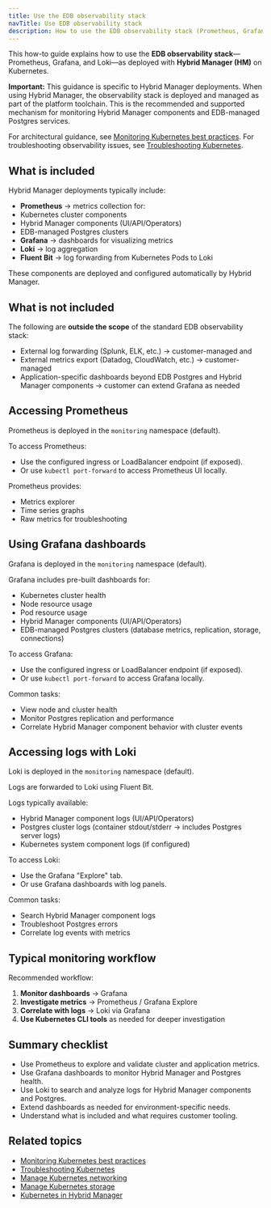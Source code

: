 ```yaml
---
title: Use the EDB observability stack
navTitle: Use EDB observability stack
description: How to use the EDB observability stack (Prometheus, Grafana, Loki) provided with Hybrid Manager on Kubernetes.
---
```


This how-to guide explains how to use the **EDB observability stack**—Prometheus, Grafana, and Loki—as deployed with **Hybrid Manager (HM)** on Kubernetes.

**Important:** This guidance is specific to Hybrid Manager deployments.
When using Hybrid Manager, the observability stack is deployed and managed as part of the platform toolchain.
This is the recommended and supported mechanism for monitoring Hybrid Manager components and EDB-managed Postgres services.

For architectural guidance, see [Monitoring Kubernetes best practices](/portal/kubernetes/learn/explained/hybrid-manager/monitor-kubernetes-best-practices).
For troubleshooting observability issues, see [Troubleshooting Kubernetes](/portal/kubernetes/learn/how-to/troubleshooting-on-kubernetes).

## What is included

Hybrid Manager deployments typically include:

-   **Prometheus** → metrics collection for:
-   Kubernetes cluster components
-   Hybrid Manager components (UI/API/Operators)
-   EDB-managed Postgres clusters
-   **Grafana** → dashboards for visualizing metrics
-   **Loki** → log aggregation
-   **Fluent Bit** → log forwarding from Kubernetes Pods to Loki

These components are deployed and configured automatically by Hybrid Manager.

## What is not included

The following are **outside the scope** of the standard EDB observability stack:

-   External log forwarding (Splunk, ELK, etc.) → customer-managed and
-   External metrics export (Datadog, CloudWatch, etc.) → customer-managed
-   Application-specific dashboards beyond EDB Postgres and Hybrid Manager components → customer can extend Grafana as needed

## Accessing Prometheus

Prometheus is deployed in the `monitoring` namespace (default).

To access Prometheus:

-   Use the configured ingress or LoadBalancer endpoint (if exposed).
-   Or use `kubectl port-forward` to access Prometheus UI locally.

Prometheus provides:

-   Metrics explorer
-   Time series graphs
-   Raw metrics for troubleshooting

## Using Grafana dashboards

Grafana is deployed in the `monitoring` namespace (default).

Grafana includes pre-built dashboards for:

-   Kubernetes cluster health
-   Node resource usage
-   Pod resource usage
-   Hybrid Manager components (UI/API/Operators)
-   EDB-managed Postgres clusters (database metrics, replication, storage, connections)

To access Grafana:

-   Use the configured ingress or LoadBalancer endpoint (if exposed).
-   Or use `kubectl port-forward` to access Grafana locally.

Common tasks:

-   View node and cluster health
-   Monitor Postgres replication and performance
-   Correlate Hybrid Manager component behavior with cluster events

## Accessing logs with Loki

Loki is deployed in the `monitoring` namespace (default).

Logs are forwarded to Loki using Fluent Bit.

Logs typically available:

-   Hybrid Manager component logs (UI/API/Operators)
-   Postgres cluster logs (container stdout/stderr → includes Postgres server logs)
-   Kubernetes system component logs (if configured)

To access Loki:

-   Use the Grafana "Explore" tab.
-   Or use Grafana dashboards with log panels.

Common tasks:

-   Search Hybrid Manager component logs
-   Troubleshoot Postgres errors
-   Correlate log events with metrics

## Typical monitoring workflow

Recommended workflow:

1.  **Monitor dashboards** → Grafana
2.  **Investigate metrics** → Prometheus / Grafana Explore
3.  **Correlate with logs** → Loki via Grafana
4.  **Use Kubernetes CLI tools** as needed for deeper investigation

## Summary checklist

-   Use Prometheus to explore and validate cluster and application metrics.
-   Use Grafana dashboards to monitor Hybrid Manager and Postgres health.
-   Use Loki to search and analyze logs for Hybrid Manager components and Postgres.
-   Extend dashboards as needed for environment-specific needs.
-   Understand what is included and what requires customer tooling.

## Related topics

-   [Monitoring Kubernetes best practices](/portal/kubernetes/learn/explained/hybrid-manager/monitor-kubernetes-best-practices)
-   [Troubleshooting Kubernetes](/portal/kubernetes/learn/how-to/troubleshooting-on-kubernetes)
-   [Manage Kubernetes networking](../manage-kubernetes-networking)
-   [Manage Kubernetes storage](../manage-kubernetes-storage)
-   [Kubernetes in Hybrid Manager](/portal/kubernetes/learn/explained/k8s-in-hybrid-manager/)
